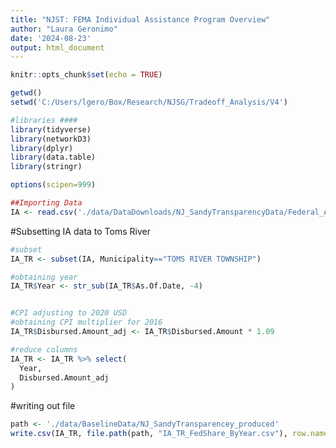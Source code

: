 ```yaml
---
title: "NJST: FEMA Individual Assistance Program Overview"
author: "Laura Geronimo"
date: '2024-08-23'
output: html_document
---
```


```r
knitr::opts_chunk$set(echo = TRUE)
```

```r

getwd()
setwd('C:/Users/lgero/Box/Research/NJSG/Tradeoff_Analysis/V4')

#libraries ####
library(tidyverse)
library(networkD3)
library(dplyr)
library(data.table)
library(stringr)

options(scipen=999)

##Importing Data
IA <- read.csv('./data/DataDownloads/NJ_SandyTransparencyData/Federal_Agency_Datasets/Sandy_IA_Master_Data.csv')


```

#Subsetting IA data to Toms River
```R

#subset
IA_TR <- subset(IA, Municipality=="TOMS RIVER TOWNSHIP")

#obtaining year
IA_TR$Year <- str_sub(IA_TR$As.Of.Date, -4)


#CPI adjusting to 2020 USD
#obtaining CPI multiplier for 2016
IA_TR$Disbursed.Amount_adj <- IA_TR$Disbursed.Amount * 1.09

#reduce columns
IA_TR <- IA_TR %>% select(
  Year,
  Disbursed.Amount_adj
)

```

#writing out file
```R
path <- './data/BaselineData/NJ_SandyTransparencey_produced'
write.csv(IA_TR, file.path(path, "IA_TR_FedShare_ByYear.csv"), row.names = TRUE)
```